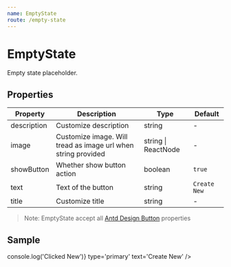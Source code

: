 ```yaml
---
name: EmptyState
route: /empty-state
---
```



# EmptyState

Empty state placeholder.
## Properties

| Property | Description | Type | Default |
| -------- | ----------- | ---- | ------- |
| description | Customize description | string | - |
| image | Customize image. Will tread as image url when string provided | string \| ReactNode | - |
| showButton | Whether show button action | boolean | `true` |
| text | Text of the button | string | `Create New` |
| title | Customize title | string | - |

> Note: EmptyState accept all [Antd Design Button](https://ant.design/components/button/?locale=en-US#API) properties

## Sample
<Playground>
    <EmptyState
        title='Start managing your category'
        description='create customize category'
        onClick={() => console.log('Clicked New')}
        type='primary'
        text='Create New'
    />
</Playground>